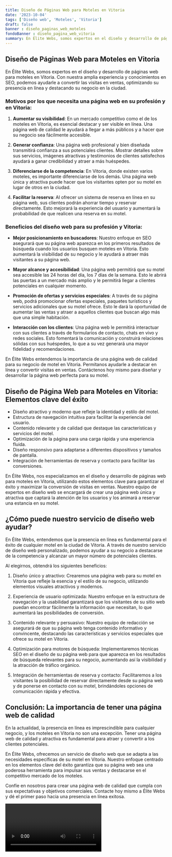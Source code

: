 ```yaml
---
title: Diseño de Páginas Web para Moteles en Vitoria
date: '2023-10-04'
tags: ['Diseño web', 'Moteles', 'Vitoria']
draft: false
banner : diseño_paginas_web_moteles
fondoBanner : diseño_pagina_web_vitoria
summary: En Élite Webs, somos expertos en el diseño y desarrollo de páginas web para moteles en Vitoria. Con nuestra amplia experiencia y conocimientos en SEO, podemos ayudarle a convertir las visitas en ventas, optimizando su presencia en línea y destacando su negocio en la ciudad.
---
```


## Diseño de Páginas Web para Moteles en Vitoria

En Élite Webs, somos expertos en el diseño y desarrollo de páginas web para moteles en Vitoria. Con nuestra amplia experiencia y conocimientos en SEO, podemos ayudarle a convertir las visitas en ventas, optimizando su presencia en línea y destacando su negocio en la ciudad.

### Motivos por los que necesita una página web en su profesión y en Vitoria:

1. **Aumentar su visibilidad**: En un mercado competitivo como el de los moteles en Vitoria, es esencial destacar y ser visible en línea. Una página web de calidad le ayudará a llegar a más públicos y a hacer que su negocio sea fácilmente accesible.

2. **Generar confianza**: Una página web profesional y bien diseñada transmitirá confianza a sus potenciales clientes. Mostrar detalles sobre sus servicios, imágenes atractivas y testimonios de clientes satisfechos ayudará a ganar credibilidad y atraer a más huéspedes.

3. **Diferenciarse de la competencia**: En Vitoria, donde existen varios moteles, es importante diferenciarse de los demás. Una página web única y atractiva puede hacer que los visitantes opten por su motel en lugar de otros en la ciudad.

4. **Facilitar la reserva**: Al ofrecer un sistema de reserva en línea en su página web, sus clientes podrán ahorrar tiempo y reservar directamente. Esto mejorará la experiencia del usuario y aumentará la probabilidad de que realicen una reserva en su motel.

### Beneficios del diseño web para su profesión y Vitoria:

- **Mejor posicionamiento en buscadores**: Nuestro enfoque en SEO asegurará que su página web aparezca en los primeros resultados de búsqueda cuando los usuarios busquen moteles en Vitoria. Esto aumentará la visibilidad de su negocio y le ayudará a atraer más visitantes a su página web.

- **Mayor alcance y accesibilidad**: Una página web permitirá que su motel sea accesible las 24 horas del día, los 7 días de la semana. Esto le abrirá las puertas a un mercado más amplio y le permitirá llegar a clientes potenciales en cualquier momento.

- **Promoción de ofertas y servicios especiales**: A través de su página web, podrá promocionar ofertas especiales, paquetes turísticos y servicios adicionales que su motel ofrece. Esto le dará la oportunidad de aumentar las ventas y atraer a aquellos clientes que buscan algo más que una simple habitación.

- **Interacción con los clientes**: Una página web le permitirá interactuar con sus clientes a través de formularios de contacto, chats en vivo y redes sociales. Esto fomentará la comunicación y construirá relaciones sólidas con sus huéspedes, lo que a su vez generará una mayor fidelidad y recomendaciones.

En Élite Webs entendemos la importancia de una página web de calidad para su negocio de motel en Vitoria. Permítanos ayudarle a destacar en línea y convertir visitas en ventas. Contáctenos hoy mismo para diseñar y desarrollar la página web perfecta para su motel.

<GifSeo />

<Cta />

## Diseño de Página Web para Moteles en Vitoria: Elementos clave del éxito

- Diseño atractivo y moderno que refleje la identidad y estilo del motel.
- Estructura de navegación intuitiva para facilitar la experiencia del usuario.
- Contenido relevante y de calidad que destaque las características y servicios del motel.
- Optimización de la página para una carga rápida y una experiencia fluida.
- Diseño responsivo para adaptarse a diferentes dispositivos y tamaños de pantalla.
- Integración de herramientas de reserva y contacto para facilitar las conversiones.

En Élite Webs, nos especializamos en el diseño y desarrollo de páginas web para moteles en Vitoria, utilizando estos elementos clave para garantizar el éxito y maximizar la conversión de visitas en ventas. Nuestro equipo de expertos en diseño web se encargará de crear una página web única y atractiva que captará la atención de los usuarios y los animará a reservar una estancia en su motel.

## ¿Cómo puede nuestro servicio de diseño web ayudar?

En Élite Webs, entendemos que la presencia en línea es fundamental para el éxito de cualquier motel en la ciudad de Vitoria. A través de nuestro servicio de diseño web personalizado, podemos ayudar a su negocio a destacarse de la competencia y alcanzar un mayor número de potenciales clientes.

Al elegirnos, obtendrá los siguientes beneficios:

1. Diseño único y atractivo: Crearemos una página web para su motel en Vitoria que refleje la esencia y el estilo de su negocio, utilizando elementos visuales atractivos y modernos.

2. Experiencia de usuario optimizada: Nuestro enfoque en la estructura de navegación y la usabilidad garantizará que los visitantes de su sitio web puedan encontrar fácilmente la información que necesitan, lo que aumentará las posibilidades de conversión.

3. Contenido relevante y persuasivo: Nuestro equipo de redacción se asegurará de que su página web tenga contenido informativo y convincente, destacando las características y servicios especiales que ofrece su motel en Vitoria.

4. Optimización para motores de búsqueda: Implementaremos técnicas SEO en el diseño de su página web para que aparezca en los resultados de búsqueda relevantes para su negocio, aumentando así la visibilidad y la atracción de tráfico orgánico.

5. Integración de herramientas de reserva y contacto: Facilitaremos a los visitantes la posibilidad de reservar directamente desde su página web y de ponerse en contacto con su motel, brindándoles opciones de comunicación rápida y efectiva.

## Conclusión: La importancia de tener una página web de calidad

En la actualidad, la presencia en línea es imprescindible para cualquier negocio, y los moteles en Vitoria no son una excepción. Tener una página web de calidad y atractiva es fundamental para atraer y convertir a los clientes potenciales.

En Élite Webs, ofrecemos un servicio de diseño web que se adapta a las necesidades específicas de su motel en Vitoria. Nuestro enfoque centrado en los elementos clave del éxito garantiza que su página web sea una poderosa herramienta para impulsar sus ventas y destacarse en el competitivo mercado de los moteles.

Confíe en nosotros para crear una página web de calidad que cumpla con sus expectativas y objetivos comerciales. Contacte hoy mismo a Élite Webs y dé el primer paso hacia una presencia en línea exitosa.

<Video />

<CtaBot job='Moteles' city='Vitoria'/>

<Gmaps query='Vitoria+españa+maps' />
